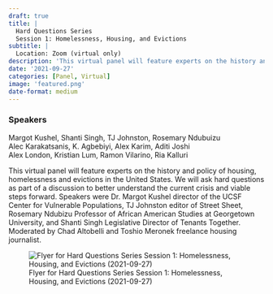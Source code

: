 ```yaml
---
draft: true 
title: |
  Hard Questions Series
  Session 1: Homelessness, Housing, and Evictions
subtitle: |
  Location: Zoom (virtual only)
description: 'This virtual panel will feature experts on the history and policy of housing, homelessness and evictions in the United States.'
date: '2021-09-27'
categories: [Panel, Virtual]
image: 'featured.png'
date-format: medium 
---
```



### Speakers  
Margot Kushel, Shanti Singh, TJ Johnston, Rosemary Ndubuizu  
Alec Karakatsanis, K. Agbebiyi, Alex Karim, Aditi Joshi  
Alex London, Kristian Lum, Ramon Vilarino, Ria Kalluri

This virtual panel will feature experts on the history and policy of housing, homelessness and evictions in the United States. We will ask hard questions as part of a discussion to better understand the current crisis and viable steps forward. Speakers were Dr. Margot Kushel director of the UCSF Center for Vulnerable Populations, TJ Johnston editor of Street Sheet, Rosemary Ndubizu Professor of African American Studies at Georgetown University, and Shanti Singh Legislative Director of Tenants Together. Moderated by Chad Altobelli and Toshio Meronek freelance housing journalist.

![Flyer for Hard Questions Series
Session 1: Homelessness, Housing, and Evictions (2021-09-27)](featured.png){.lightbox}
